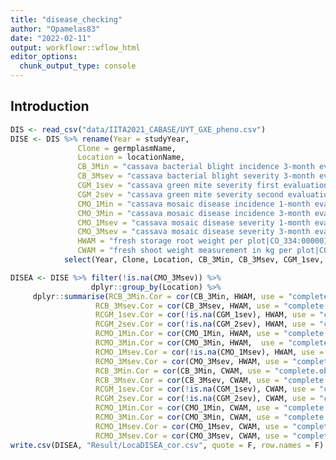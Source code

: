 ```yaml
---
title: "disease_checking"
author: "Opamelas83"
date: "2022-02-11"
output: workflowr::wflow_html
editor_options:
  chunk_output_type: console
---
```


## Introduction

```r
DIS <- read_csv("data/IITA2021_CABASE/UYT_GXE_pheno.csv")
DISE <- DIS %>% rename(Year = studyYear,
               Clone = germplasmName,
               Location = locationName,
               CB_3Min = "cassava bacterial blight incidence 3-month evaluation|CO_334:0000178",
               CB_3Msev = "cassava bacterial blight severity 3-month evaluation|CO_334:0000175",
               CGM_1sev = "cassava green mite severity first evaluation|CO_334:0000189",
               CGM_2sev = "cassava green mite severity second evaluation|CO_334:0000190",
               CMO_1Min = "cassava mosaic disease incidence 1-month evaluation|CO_334:0000195",
               CMO_3Min = "cassava mosaic disease incidence 3-month evaluation|CO_334:0000196",
               CMO_1Msev = "cassava mosaic disease severity 1-month evaluation|CO_334:0000191",
               CMO_3Msev = "cassava mosaic disease severity 3-month evaluation|CO_334:0000192",
               HWAM = "fresh storage root weight per plot|CO_334:0000012",
               CWAM = "fresh shoot weight measurement in kg per plot|CO_334:0000016") %>%
            select(Year, Clone, Location, CB_3Min, CB_3Msev, CGM_1sev, CGM_2sev, CMO_1Min, CMO_3Min,                         CMO_1Msev, CMO_3Msev, HWAM, CWAM)
```

```r
DISEA <- DISE %>% filter(!is.na(CMO_3Msev)) %>%
                  dplyr::group_by(Location) %>%
     dplyr::summarise(RCB_3Min.Cor = cor(CB_3Min, HWAM, use = "complete.obs"),
                   RCB_3Msev.Cor = cor(CB_3Msev, HWAM, use = "complete.obs"),
                   RCGM_1sev.Cor = cor(!is.na(CGM_1sev), HWAM, use = "complete.obs"),
                   RCGM_2sev.Cor = cor(!is.na(CGM_2sev), HWAM, use = "complete.obs"),
                   RCMO_1Min.Cor = cor(CMO_1Min, HWAM, use = "complete.obs"),
                   RCMO_3Min.Cor = cor(CMO_3Min, HWAM,  use = "complete.obs"),
                   RCMO_1Msev.Cor = cor(!is.na(CMO_1Msev), HWAM, use = "complete.obs"),
                   RCMO_3Msev.Cor = cor(CMO_3Msev, HWAM, use = "complete.obs"),
                   RCB_3Min.Cor = cor(CB_3Min, CWAM, use = "complete.obs"),
                   RCB_3Msev.Cor = cor(CB_3Msev, CWAM, use = "complete.obs"),
                   RCGM_1sev.Cor = cor(!is.na(CGM_1sev), CWAM, use = "complete.obs"),
                   RCGM_2sev.Cor = cor(!is.na(CGM_2sev), CWAM, use = "complete.obs"),
                   RCMO_1Min.Cor = cor(CMO_1Min, CWAM, use = "complete.obs"),
                   RCMO_3Min.Cor = cor(CMO_3Min, CWAM, use = "complete.obs"),
                   RCMO_1Msev.Cor = cor(CMO_1Msev, CWAM, use = "complete.obs"),
                   RCMO_3Msev.Cor = cor(CMO_3Msev, CWAM, use = "complete.obs"))
write.csv(DISEA, "Result/LocaDISEA_cor.csv", quote = F, row.names = F)
```

